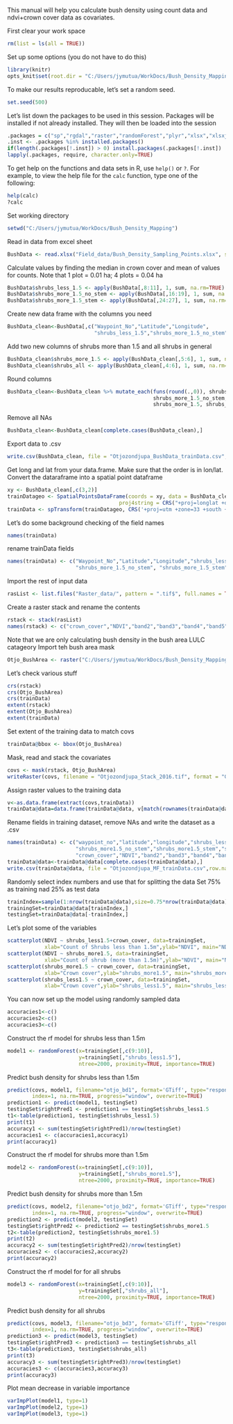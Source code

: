 This manual will help you calculate bush density using count data and ndvi+crown cover data as covariates.

First clear your work space
```r
rm(list = ls(all = TRUE))
```

Set up some options (you do not have to do this)
```r
library(knitr)
opts_knit$set(root.dir = "C:/Users/jymutua/WorkDocs/Bush_Density_Mapping")
```

To make our results reproducable, let's set a random seed.
```r
set.seed(500)
```

Let's list down the packages to be used in this session. Packages will be installed if not already installed.
They will then be loaded into the session
```r
.packages = c("sp","rgdal","raster","randomForest","plyr","xlsx","xlsxjars","dplyr","caret","car")
.inst <- .packages %in% installed.packages()
if(length(.packages[!.inst]) > 0) install.packages(.packages[!.inst])
lapply(.packages, require, character.only=TRUE)
```

To get help on the functions and data sets in R, use `help()` or `?`. For example, to view the help file for the `calc` function, type one of the following:
```r
help(calc)
?calc
```

Set working directory
```r
setwd("C:/Users/jymutua/WorkDocs/Bush_Density_Mapping")
```

Read in data from excel sheet
```r
BushData <- read.xlsx("Field_data/Bush_Density_Sampling_Points.xlsx", sheetName = "BushDensity", header=TRUE)
```

Calculate values by finding the median in crown cover and mean of values for counts.
Note that 1 plot = 0.01 ha; 4 plots = 0.04 ha
```r
BushData$shrubs_less_1.5 <- apply(BushData[,8:11], 1, sum, na.rm=TRUE)
BushData$shrubs_more_1.5_no_stem <- apply(BushData[,16:19], 1, sum, na.rm=TRUE)
BushData$shrubs_more_1.5_stem <- apply(BushData[,24:27], 1, sum, na.rm=TRUE)
```

Create new data frame with the columns you need
```r
BushData_clean<-BushData[,c("Waypoint_No","Latitude","Longitude",
                            "shrubs_less_1.5","shrubs_more_1.5_no_stem","shrubs_more_1.5_stem")]
```

Add two new columns of shrubs more than 1.5 and all shrubs in general
```r
BushData_clean$shrubs_more_1.5 <- apply(BushData_clean[,5:6], 1, sum, na.rm=TRUE)
BushData_clean$shrubs_all <- apply(BushData_clean[,4:6], 1, sum, na.rm=TRUE)
```

Round columns
```r
BushData_clean<-BushData_clean %>% mutate_each(funs(round(.,0)), shrubs_less_1.5, 
                                               shrubs_more_1.5_no_stem, shrubs_more_1.5_stem, 
                                               shrubs_more_1.5, shrubs_all)
```

Remove all NAs
```r
BushData_clean<-BushData_clean[complete.cases(BushData_clean),]
```

Export data to .csv
```r
write.csv(BushData_clean, file = "Otjozondjupa_BushData_trainData.csv",row.names=FALSE)
```

Get long and lat from your data.frame. Make sure that the order is in lon/lat.
Convert the dataraframe into a spatial point dataframe
```r
xy <- BushData_clean[,c(3,2)]
trainDatageo <- SpatialPointsDataFrame(coords = xy, data = BushData_clean,
                                    proj4string = CRS("+proj=longlat +datum=WGS84"))
trainData <- spTransform(trainDatageo, CRS('+proj=utm +zone=33 +south +datum=WGS84'))
```

Let's do some background checking of the field names
```r
names(trainData)
```
rename trainData fields
```r
names(trainData) <- c("Waypoint_No","Latitude","Longitude","shrubs_less_1.5",
                      "shrubs_more_1.5_no_stem", "shrubs_more_1.5_stem", "shrubs_more_1.5", "shrubs_all")
```

Import the rest of input data
```r
rasList <- list.files("Raster_data/", pattern = ".tif$", full.names = TRUE)
```

Create a raster stack and rename the contents
```r
rstack <- stack(rasList)
names(rstack) <- c("crown_cover","NDVI","band2","band3","band4","band5","band6","band7")
```

Note that we are only calculating bush density in the bush area LULC catageory
Import teh bush area mask
```r
Otjo_BushArea <- raster("C:/Users/jymutua/WorkDocs/Bush_Density_Mapping/Raster_data/Other_data/Otjozondjupa_BushArea_2016.tif")
```

Let's check various stuff
```r
crs(rstack)
crs(Otjo_BushArea)
crs(trainData)
extent(rstack)
extent(Otjo_BushArea)
extent(trainData)
```

Set extent of the training data to match covs
```r
trainData@bbox <- bbox(Otjo_BushArea)
```
Mask, read and stack the covariates
```r
covs <- mask(rstack, Otjo_BushArea)
writeRaster(covs, filename = "Otjozondjupa_Stack_2016.tif", format = "GTiff", overwrite = TRUE)
```

Assign raster values to the training data
```r
v<-as.data.frame(extract(covs,trainData))
trainData@data=data.frame(trainData@data, v[match(rownames(trainData@data),rownames(v)),])
```

Rename fields in training dataset, remove NAs and write the dataset as a .csv
```r
names(trainData) <- c("waypoint_no","latitude","longitude","shrubs_less1.5",
                      "shrubs_more1.5_no_stem","shrubs_more1.5_stem","shrubs_more1.5", "shrubs_all",
                      "crown_cover","NDVI","band2","band3","band4","band5","band6","band7")
trainData@data<-trainData@data[complete.cases(trainData@data),]
write.csv(trainData@data, file = "Otjozondjupa_MF_trainData.csv",row.names=FALSE)
````

Randomly select index numbers and use that for splitting the data
Set 75% as training nad 25% as test data
```r
trainIndex=sample(1:nrow(trainData@data),size=0.75*nrow(trainData@data))
trainingSet=trainData@data[trainIndex,]
testingSet=trainData@data[-trainIndex,]
```

Let's plot  some of the variables
```r
scatterplot(NDVI ~ shrubs_less1.5+crown_cover, data=trainingSet, 
            xlab="Count of Shrubs less than 1.5m",ylab="NDVI", main="NDVI versus Count of Shrubs (less than 1.5m)")
scatterplot(NDVI ~ shrubs_more1.5, data=trainingSet, 
            xlab="Count of shrub (more than 1.5m)",ylab="NDVI", main="NDVI versus Count of shrub (more than 1.5m)")
scatterplot(shrubs_more1.5 ~ crown_cover, data=trainingSet, 
            xlab="Crown cover",ylab="shrubs_more1.5", main="shrubs_more1.5 versus Crown cover")
scatterplot(shrubs_less1.5 ~ crown_cover, data=trainingSet, 
            xlab="Crown cover",ylab="shrubs_less1.5", main="shrubs_less1.5 versus Crown cover")
```

You can now set up the model using randomly sampled data
```r
accuracies1<-c()
accuracies2<-c()
accuracies3<-c()
```
Construct the rf model for shrubs less than 1.5m
```r
model1 <- randomForest(x=trainingSet[,c(9:10)],
                       y=trainingSet[,"shrubs_less1.5"], 
                       ntree=2000, proximity=TRUE, importance=TRUE)
```

Predict bush density for shrubs less than 1.5m
```r
predict(covs, model1, filename="otjo_bd1", format='GTiff', type="response", 
        index=1, na.rm=TRUE, progress="window", overwrite=TRUE)
prediction1 <- predict(model1, testingSet)
testingSet$rightPred1 <- prediction1 == testingSet$shrubs_less1.5
t1<-table(prediction1, testingSet$shrubs_less1.5)
print(t1)
accuracy1 <- sum(testingSet$rightPred1)/nrow(testingSet)
accuracies1 <- c(accuracies1,accuracy1)
print(accuracy1)
```

Construct the rf model for shrubs more than 1.5m
```r
model2 <- randomForest(x=trainingSet[,c(9:10)],
                       y=trainingSet[,"shrubs_more1.5"], 
                       ntree=2000, proximity=TRUE, importance=TRUE)
```

Predict bush density for shrubs more than 1.5m
```r
predict(covs, model2, filename="otjo_bd2", format='GTiff', type="response", 
        index=1, na.rm=TRUE, progress="window", overwrite=TRUE)
prediction2 <- predict(model2, testingSet)
testingSet$rightPred2 <- prediction2 == testingSet$shrubs_more1.5
t2<-table(prediction2, testingSet$shrubs_more1.5)
print(t2)
accuracy2 <- sum(testingSet$rightPred2)/nrow(testingSet)
accuracies2 <- c(accuracies2,accuracy2)
print(accuracy2)
```

Construct the rf model for for all shrubs
```r
model3 <- randomForest(x=trainingSet[,c(9:10)],
                       y=trainingSet[,"shrubs_all"], 
                       ntree=2000, proximity=TRUE, importance=TRUE)
```

Predict bush density for all shrubs
```r
predict(covs, model3, filename="otjo_bd3", format='GTiff', type="response", 
        index=1, na.rm=TRUE, progress="window", overwrite=TRUE)
prediction3 <- predict(model3, testingSet)
testingSet$rightPred3 <- prediction3 == testingSet$shrubs_all
t3<-table(prediction3, testingSet$shrubs_all)
print(t3)
accuracy3 <- sum(testingSet$rightPred3)/nrow(testingSet)
accuracies3 <- c(accuracies3,accuracy3)
print(accuracy3)
```

Plot mean decrease in variable importance
```r
varImpPlot(model1, type=1)
varImpPlot(model2, type=1)
varImpPlot(model3, type=1)
```
